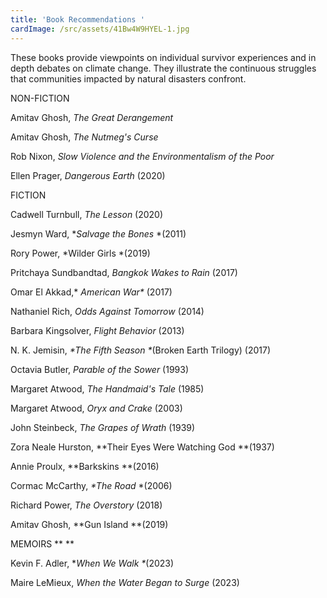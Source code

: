 ```yaml
---
title: 'Book Recommendations '
cardImage: /src/assets/41Bw4W9HYEL-1.jpg
---
```


These books provide viewpoints on individual survivor experiences and in depth debates on climate change. They illustrate the continuous struggles that communities impacted by natural disasters confront.

NON-FICTION

Amitav Ghosh, *The Great Derangement*

Amitav Ghosh, *The Nutmeg's Curse*

Rob Nixon, *Slow Violence and the Environmentalism of the Poor*

Ellen Prager, *Dangerous Earth* (2020)

FICTION

Cadwell Turnbull,  *The Lesson* (2020)

Jesmyn Ward, \**Salvage the Bones* \*(2011)

Rory Power, *Wilder Girls *(2019)

Pritchaya Sundbandtad, *Bangkok Wakes to Rain* (2017)

Omar El Akkad,\* *American War\** (2017)

Nathaniel Rich, *Odds Against Tomorrow* (2014)

Barbara Kingsolver, *Flight Behavior* (2013)

N. K. Jemisin, *\*The Fifth Season \**(Broken Earth Trilogy) (2017)

Octavia Butler, *Parable of the Sower* (1993)

Margaret Atwood, *The Handmaid's Tale* (1985)

Margaret Atwood, *Oryx and Crake* (2003)

John Steinbeck, *The Grapes of Wrath* (1939)

Zora Neale Hurston, \*\*Their Eyes Were Watching God \*\*(1937)

Annie Proulx, \*\*Barkskins \*\*(2016)

Cormac McCarthy, *\*The Road* \*(2006)

Richard Power, *The Overstory* (2018)

Amitav Ghosh, \*\*Gun Island \*\*(2019)

MEMOIRS \*\* \*\*

Kevin F. Adler, \**When We Walk \**(2023)

Maire LeMieux, *When the Water Began to Surge* (2023)
